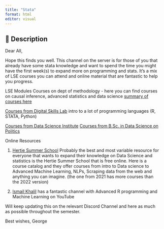 ```yaml
---
title: "Stata"
format: html
editor: visual
---
```



::: {.callout-important collapse=false}
## 📢 Description
Dear All, 

Hope this finds you well. This channel on the server is for those of you that already have some stata knowledge and want to spend the time you might have the first week(s) to expand more on programming and stats. It's a mix of LSE courses you can attend and online material that are fantastic to help you progress. 

LSE Modules
Courses on dept of methodology - here you can find courses on causal inference, advanced statistics and data science [summary of courses here](https://www.dropbox.com/s/7nnotogt1d6e12k/Methodology%20Slides%202022.pptx?dl=0)

[Courses from Digital Skills Lab](https://info.lse.ac.uk/current-students/digital-skills-lab) intro to a lot of programming languages (R, STATA, Python)

[Courses from Data Science Institute](https://www.lse.ac.uk/dsi/study)
[Courses from B.Sc. in Data Science on Politics](https://www.lse.ac.uk/study-at-lse/Undergraduate/Offer-Holder/degree-programmes-2022/BSc-Politics-and-Data-Science)

Online Resources

1) [Hertie Summer School](https://ds3.ai/summerschool.html)
Probably the best and most variable resource for everyone that wants to expand their knowledge on Data Science and statistics is the Hertie Summer School that is free online. Here is a course catalog and they offer courses from intro to Data science to Advanced Machine Learning, NLPs, Scraping data from the web and anything you can imagine. (the one from 2021 has more courses than the 2022 version)



2) [Ismail Khalil](https://www.youtube.com/user/115liamsi/playlists) has a fantastic channel with Advanced R programming and Machine Learning on YouTube

Will keep updating this on the relevant Discord Channel and here as much as possible throughout the semester. 

Best wishes,
George
:::